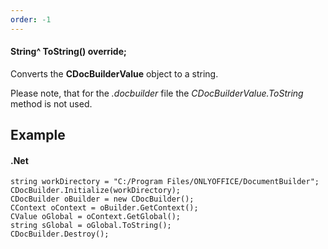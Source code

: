 ```yaml
---
order: -1
---
```

#### String^ ToString() override;

Converts the **CDocBuilderValue** object to a string.

Please note, that for the *.docbuilder* file the *CDocBuilderValue.ToString* method is not used.

## Example

#### .Net

```
string workDirectory = "C:/Program Files/ONLYOFFICE/DocumentBuilder";
CDocBuilder.Initialize(workDirectory);
CDocBuilder oBuilder = new CDocBuilder();
CContext oContext = oBuilder.GetContext();
CValue oGlobal = oContext.GetGlobal();
string sGlobal = oGlobal.ToString();
CDocBuilder.Destroy();
```
